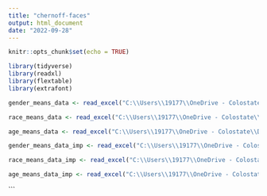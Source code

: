 ```yaml
---
title: "chernoff-faces"
output: html_document
date: "2022-09-28"
---
```


```r
knitr::opts_chunk$set(echo = TRUE)
```


```r
library(tidyverse)
library(readxl)
library(flextable)
library(extrafont)
```


```r
gender_means_data <- read_excel("C:\\Users\\19177\\OneDrive - Colostate\\Desktop\\Dissertation\\headscan_dissertation\\gender_means_data.xlsx")

race_means_data <- read_excel("C:\\Users\\19177\\OneDrive - Colostate\\Desktop\\Dissertation\\headscan_dissertation\\race_means_data.xlsx")

age_means_data <- read_excel("C:\\Users\\19177\\OneDrive - Colostate\\Desktop\\Dissertation\\headscan_dissertation\\age_means_data.xlsx")

gender_means_data_imp <- read_excel("C:\\Users\\19177\\OneDrive - Colostate\\Desktop\\Dissertation\\headscan_dissertation\\gender_means_data1.xlsx")

race_means_data_imp <- read_excel("C:\\Users\\19177\\OneDrive - Colostate\\Desktop\\Dissertation\\headscan_dissertation\\race_means_data1.xlsx")

age_means_data_imp <- read_excel("C:\\Users\\19177\\OneDrive - Colostate\\Desktop\\Dissertation\\headscan_dissertation\\age_means_data1.xlsx")
```
```


